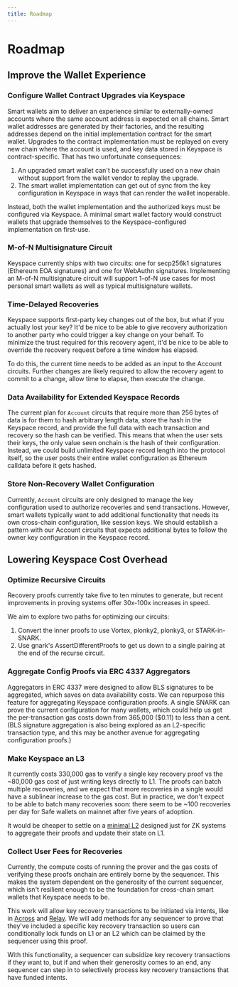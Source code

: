 ```yaml
---
title: Roadmap
---
```


# Roadmap

## Improve the Wallet Experience

### Configure Wallet Contract Upgrades via Keyspace

Smart wallets aim to deliver an experience similar to externally-owned accounts where the same account address is expected on all chains. Smart wallet addresses are generated by their factories, and the resulting addresses depend on the initial implementation contract for the smart wallet. Upgrades to the contract implementation must be replayed on every new chain where the account is used, and key data stored in Keyspace is contract-specific. That has two unfortunate consequences:

1. An upgraded smart wallet can't be successfully used on a new chain without support from the wallet vendor to replay the upgrade.
2. The smart wallet implementation can get out of sync from the key configuration in Keyspace in ways that can render the wallet inoperable.

Instead, both the wallet implementation and the authorized keys must be configured via Keyspace. A minimal smart wallet factory would construct wallets that upgrade themselves to the Keyspace-configured implementation on first-use.

### M-of-N Multisignature Circuit

Keyspace currently ships with two circuits: one for secp256k1 signatures (Ethereum EOA signatures) and one for WebAuthn signatures. Implementing an M-of-N multisignature circuit will support 1-of-N use cases for most personal smart wallets as well as typical multisignature wallets.

### Time-Delayed Recoveries

Keyspace supports first-party key changes out of the box, but what if you actually lost your key? It'd be nice to be able to give recovery authorization to another party who could trigger a key change on your behalf. To minimize the trust required for this recovery agent, it'd be nice to be able to override the recovery request before a time window has elapsed.

To do this, the current time needs to be added as an input to the Account circuits. Further changes are likely required to allow the recovery agent to commit to a change, allow time to elapse, then execute the change.

### Data Availability for Extended Keyspace Records

The current plan for `Account` circuits that require more than 256 bytes of data is for them to hash arbitrary length data, store the hash in the Keyspace record, and provide the full data with each transaction and recovery so the hash can be verified. This means that when the user sets their keys, the only value seen onchain is the hash of their configuration. Instead, we could build unlimited Keyspace record length into the protocol itself, so the user posts their entire wallet configuration as Ethereum calldata before it gets hashed.

### Store Non-Recovery Wallet Configuration

Currently, `Account` circuits are only designed to manage the key configuration used to authorize recoveries and send transactions. However, smart wallets typically want to add additional functionality that needs its own cross-chain configuration, like session keys. We should establish a pattern with our Account circuits that expects additional bytes to follow the owner key configuration in the Keyspace record.

## Lowering Keyspace Cost Overhead

### Optimize Recursive Circuits

Recovery proofs currently take five to ten minutes to generate, but recent improvements in proving systems offer 30x-100x increases in speed.

We aim to explore two paths for optimizing our circuits:

1. Convert the inner proofs to use Vortex, plonky2, plonky3, or STARK-in-SNARK. 
2. Use gnark's AssertDifferentProofs to get us down to a single pairing at the end of the recurse circuit.

### Aggregate Config Proofs via ERC 4337 Aggregators

Aggregators in ERC 4337 were designed to allow BLS signatures to be aggregated, which saves on data availability costs. We can repurpose this feature for aggregating Keyspace configuration proofs. A single SNARK can prove the current configuration for many wallets, which could help us get the per-transaction gas costs down from 365,000 ($0.11) to less than a cent. (BLS signature aggregation is also being explored as an L2-specific transaction type, and this may be another avenue for aggregating configuration proofs.)

### Make Keyspace an L3

It currently costs 330,000 gas to verify a single key recovery proof vs the ~80,000 gas cost of just writing keys directly to L1. The proofs can batch multiple recoveries, and we expect that more recoveries in a single would have a sublinear increase to the gas cost. But in practice, we don't expect to be able to batch many recoveries soon: there seem to be ~100 recoveries per day for Safe wallets on mainnet after five years of adoption.

It would be cheaper to settle on a [minimal L2](https://vitalik.eth.limo/general/2022/09/17/layer_3.html#rollups-and-validiums-have-a-confirmation-time-vs-fixed-cost-tradeoff.-layer-3s-can-help-fix-this.-but-what-else-can) designed just for ZK systems to aggregate their proofs and update their state on L1.

### Collect User Fees for Recoveries

Currently, the compute costs of running the prover and the gas costs of verifying these proofs onchain are entirely borne by the sequencer. This makes the system dependent on the generosity of the current sequencer, which isn't resilient enough to be the foundation for cross-chain smart wallets that Keyspace needs to be.

This work will allow key recovery transactions to be initiated via intents, like in [Across](https://across.to/) and [Relay](https://www.relay.link/). We will add methods for any sequencer to prove that they've included a specific key recovery transaction so users can conditionally lock funds on L1 or an L2 which can be claimed by the sequencer using this proof.

With this functionality, a sequencer can subsidize key recovery transactions if they want to, but if and when their generosity comes to an end, any sequencer can step in to selectively process key recovery transactions that have funded intents.
